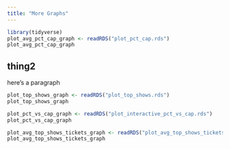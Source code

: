 ```yaml
---
title: "More Graphs"
---
```


```r
library(tidyverse)
plot_avg_pct_cap_graph <- readRDS("plot_pct_cap.rds")
plot_avg_pct_cap_graph 
```

## thing2

here's a paragraph

```r
plot_top_shows_graph <- readRDS("plot_top_shows.rds")
plot_top_shows_graph
```

```r
plot_pct_vs_cap_graph <- readRDS("plot_interactive_pct_vs_cap.rds")
plot_pct_vs_cap_graph
```

```r
plot_avg_top_shows_tickets_graph <- readRDS("plot_avg_top_shows_tickets_graph.rds")
plot_avg_top_shows_tickets_graph
```